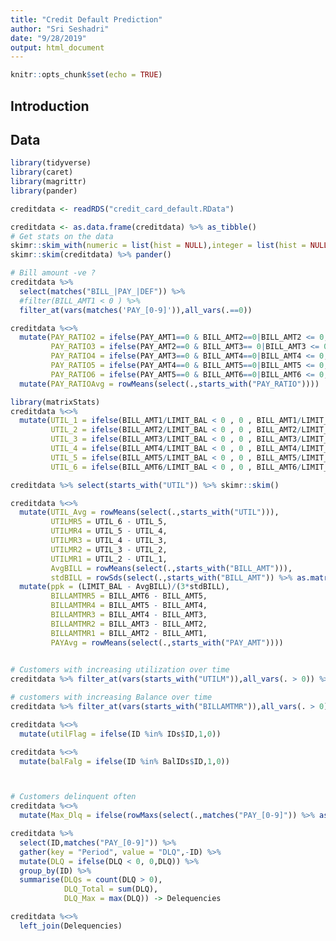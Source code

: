 ```yaml
---
title: "Credit Default Prediction"
author: "Sri Seshadri"
date: "9/28/2019"
output: html_document
---
```


```r
knitr::opts_chunk$set(echo = TRUE)
```

## Introduction

## Data

```r
library(tidyverse)
library(caret)
library(magrittr)
library(pander)

creditdata <- readRDS("credit_card_default.RData")

creditdata <- as.data.frame(creditdata) %>% as_tibble()
# Get stats on the data
skimr::skim_with(numeric = list(hist = NULL),integer = list(hist = NULL))
skimr::skim(creditdata) %>% pander()

```

```r
# Bill amount -ve ? 
creditdata %>% 
  select(matches("BILL_|PAY_|DEF")) %>% 
  #filter(BILL_AMT1 < 0 ) %>% 
  filter_at(vars(matches('PAY_[0-9]')),all_vars(.==0))

```


```r
creditdata %<>% 
  mutate(PAY_RATIO2 = ifelse(PAY_AMT1==0 & BILL_AMT2==0|BILL_AMT2 <= 0,1,PAY_AMT1/BILL_AMT2),
         PAY_RATIO3 = ifelse(PAY_AMT2==0 & BILL_AMT3== 0|BILL_AMT3 <= 0,1,PAY_AMT2/BILL_AMT3),
         PAY_RATIO4 = ifelse(PAY_AMT3==0 & BILL_AMT4==0|BILL_AMT4 <= 0,1,PAY_AMT3/BILL_AMT4),
         PAY_RATIO5 = ifelse(PAY_AMT4==0 & BILL_AMT5==0|BILL_AMT5 <= 0,1,PAY_AMT4/BILL_AMT5),
         PAY_RATIO6 = ifelse(PAY_AMT5==0 & BILL_AMT6==0|BILL_AMT6 <= 0,1,PAY_AMT5/BILL_AMT6)) %>% 
  mutate(PAY_RATIOAvg = rowMeans(select(.,starts_with("PAY_RATIO"))))


```


```r
library(matrixStats)
creditdata %<>% 
  mutate(UTIL_1 = ifelse(BILL_AMT1/LIMIT_BAL < 0 , 0 , BILL_AMT1/LIMIT_BAL),
         UTIL_2 = ifelse(BILL_AMT2/LIMIT_BAL < 0 , 0 , BILL_AMT2/LIMIT_BAL),
         UTIL_3 = ifelse(BILL_AMT3/LIMIT_BAL < 0 , 0 , BILL_AMT3/LIMIT_BAL),
         UTIL_4 = ifelse(BILL_AMT4/LIMIT_BAL < 0 , 0 , BILL_AMT4/LIMIT_BAL),
         UTIL_5 = ifelse(BILL_AMT5/LIMIT_BAL < 0 , 0 , BILL_AMT5/LIMIT_BAL),
         UTIL_6 = ifelse(BILL_AMT6/LIMIT_BAL < 0 , 0 , BILL_AMT6/LIMIT_BAL))
```

```r
creditdata %>% select(starts_with("UTIL")) %>% skimr::skim()
```

```r
creditdata %<>% 
  mutate(UTIL_Avg = rowMeans(select(.,starts_with("UTIL"))),
         UTILMR5 = UTIL_6 - UTIL_5,
         UTILMR4 = UTIL_5 - UTIL_4,
         UTILMR3 = UTIL_4 - UTIL_3,
         UTILMR2 = UTIL_3 - UTIL_2,
         UTILMR1 = UTIL_2 - UTIL_1,
         AvgBILL = rowMeans(select(.,starts_with("BILL_AMT"))),
         stdBILL = rowSds(select(.,starts_with("BILL_AMT")) %>% as.matrix())) %>% 
  mutate(ppk = (LIMIT_BAL - AvgBILL)/(3*stdBILL),
         BILLAMTMR5 = BILL_AMT6 - BILL_AMT5,
         BILLAMTMR4 = BILL_AMT5 - BILL_AMT4,
         BILLAMTMR3 = BILL_AMT4 - BILL_AMT3,
         BILLAMTMR2 = BILL_AMT3 - BILL_AMT2,
         BILLAMTMR1 = BILL_AMT2 - BILL_AMT1,
         PAYAvg = rowMeans(select(.,starts_with("PAY_AMT"))))
  

# Customers with increasing utilization over time
creditdata %>% filter_at(vars(starts_with("UTILM")),all_vars(. > 0)) %>% select(ID) ->IDs

# customers with increasing Balance over time
creditdata %>% filter_at(vars(starts_with("BILLAMTMR")),all_vars(. > 0)) %>% select(ID) ->BalIDs

creditdata %<>% 
  mutate(utilFlag = ifelse(ID %in% IDs$ID,1,0))

creditdata %<>% 
  mutate(balFalg = ifelse(ID %in% BalIDs$ID,1,0))



# Customers delinquent often
creditdata %<>%
  mutate(Max_Dlq = ifelse(rowMaxs(select(.,matches("PAY_[0-9]")) %>% as.matrix()) < 0,0,rowMaxs(select(.,matches("PAY_[0-9]")) %>% as.matrix()) ))

creditdata %>% 
  select(ID,matches("PAY_[0-9]")) %>% 
  gather(key = "Period", value = "DLQ",-ID) %>% 
  mutate(DLQ = ifelse(DLQ < 0, 0,DLQ)) %>% 
  group_by(ID) %>% 
  summarise(DLQs = count(DLQ > 0),
            DLQ_Total = sum(DLQ),
            DLQ_Max = max(DLQ)) -> Delequencies

creditdata %<>% 
  left_join(Delequencies)


  
```

